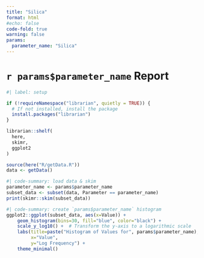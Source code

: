 ```yaml
---
title: "Silica"
format: html
#echo: false
code-fold: true
warning: false
params: 
  parameter_name: "Silica"
---
```


# `r params$parameter_name` Report

```R
#| label: setup

if (!requireNamespace("librarian", quietly = TRUE)) {
  # If not installed, install the package
  install.packages("librarian")
}

librarian::shelf(
  here,
  skimr,
  ggplot2
)

source(here("R/getData.R"))
data <- getData()
```

```R
#| code-summary: load data & skim
parameter_name <- params$parameter_name
subset_data <- subset(data, Parameter == parameter_name)
print(skimr::skim(subset_data))

```
```R
#| code-summary: create `params$parameter_name` histogram
ggplot2::ggplot(subset_data, aes(x=Value)) +
    geom_histogram(bins=30, fill="blue", color="black") +
    scale_y_log10() +  # Transform the y-axis to a logarithmic scale
    labs(title=paste("Histogram of Values for", params$parameter_name),
         x="Value",
         y="Log Frequency") +
    theme_minimal()
```
